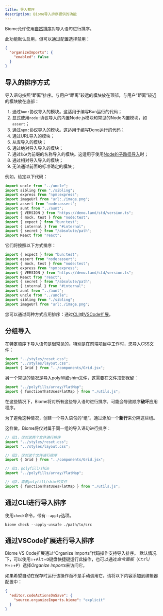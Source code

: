 ```yaml
---
title: 导入排序
description: Biome导入排序提供的功能
---
```


Biome允许使用[自然排序](https://en.wikipedia.org/wiki/Natural_sort_order)对导入语句进行排序。

此功能默认启用，但可以通过配置选择禁用：

```json title="biome.json"
{
  "organizeImports": {
    "enabled": false
  }
}
```

## 导入的排序方式

导入语句按照“距离”排序。与用户“距离”较远的模块放在顶部，与用户“距离”较近的模块放在底部：

1. 通过`bun:`协议导入的模块。这适用于编写Bun运行的代码；
2. 显式使用`node:`协议导入的内置Node.js模块和常见的Node内置模块，如`assert`；
3. 通过`npm:`协议导入的模块。这适用于编写Deno运行的代码；
4. 通过URL导入的模块；
5. 从库导入的模块；
6. 通过绝对导入导入的模块；
7. 通过以`#`为前缀的名称导入的模块。这适用于使用[Node的子路径导入](https://nodejs.org/api/packages.html#subpath-imports)时；
8. 通过相对导入导入的模块；
9. 无法通过前面的标准确定的模块；

例如，给定以下代码：

```ts title="example.ts"
import uncle from "../uncle";
import sibling from "./sibling";
import express from "npm:express";
import imageUrl from "url:./image.png";
import assert from "node:assert";
import aunt from "../aunt";
import { VERSION } from "https://deno.land/std/version.ts";
import { mock, test } from "node:test";
import { expect } from "bun:test";
import { internal } from "#internal";
import { secret } from "/absolute/path";
import React from "react";
```

它们将按照以下方式排序：

```ts title="example.ts"
import { expect } from "bun:test";
import assert from "node:assert";
import { mock, test } from "node:test";
import express from "npm:express";
import { VERSION } from "https://deno.land/std/version.ts";
import React from "react";
import { secret } from "/absolute/path";
import { internal } from "#internal";
import aunt from "../aunt";
import uncle from "../uncle";
import sibling from "./sibling";
import imageUrl from "url:./image.png";
```

您可以通过两种方式应用排序：通过[CLI](#通过cli进行导入排序)或[VSCode扩展](#通过vscode扩展进行导入排序)。

## 分组导入

在特定顺序下导入语句是很常见的，特别是在前端项目中工作时，您导入CSS文件：

```js title="example.js"
import "../styles/reset.css";
import "../styles/layout.css";
import { Grid } from "../components/Grid.jsx";
```

另一个常见的情况是导入polyfill或shim文件，这需要在文件顶部保留：

```js title="example.js"
import "../polyfills/array/flatMap";
import { functionThatUsesFlatMap } from "./utils.js";
```

在这些情况下，Biome将对所有这些导入语句进行排序，可能会导致顺序**破坏**应用程序。

为了避免这种情况，创建一个导入语句的“组”。通过添加一个**新行**来分隔这些组。

这样做，Biome将仅对属于同一组的导入语句进行排序：

```js title="example.js"
// 组1，仅对这两个文件进行排序
import "../styles/reset.css";
import "../styles/layout.css";

// 组2，仅对这个文件进行排序
import { Grid } from "../components/Grid.jsx";
```

```js title="example.js"
// 组1，polyfill/shim
import "../polyfills/array/flatMap";

// 组2，需要polyfill/shim的文件
import { functionThatUsesFlatMap } from "./utils.js";
```

## 通过CLI进行导入排序

使用`check`命令，带有`--apply`选项。

```shell
biome check --apply-unsafe ./path/to/src
```

## 通过VSCode扩展进行导入排序

Biome VS Code扩展通过“Organize Imports”代码操作支持导入排序。
默认情况下，可以使用<kbd title="Shift">⇧</kbd>+<kbd>Alt</kbd>+<kbd>O</kbd>键盘快捷键运行此操作，也可以通过*命令面板*（<kbd>Ctrl</kbd>/<kbd title="Cmd">⌘</kbd>+<kbd title="Shift">⇧</kbd>+<kbd>P</kbd>）选择*Organize Imports*来访问它。

如果希望自动在保存时运行该操作而不是手动调用它，请将以下内容添加到编辑器配置中：

```json title="settings.json"
{
  "editor.codeActionsOnSave": {
    "source.organizeImports.biome": "explicit"
  }
}
```
